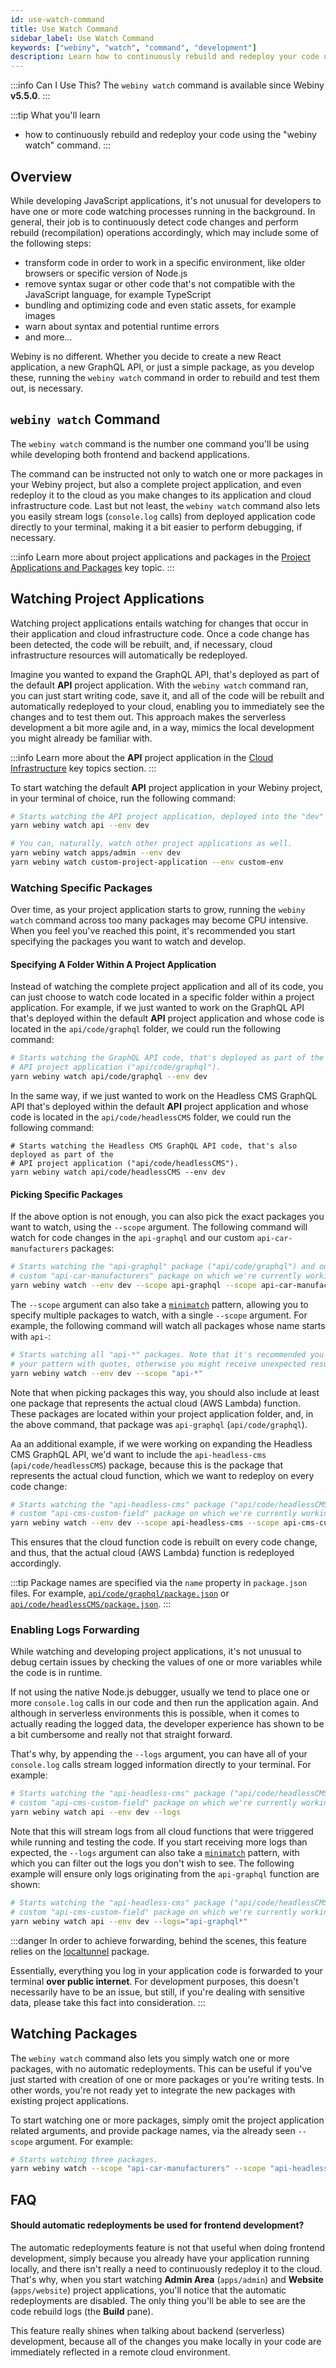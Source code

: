 ```yaml
---
id: use-watch-command
title: Use Watch Command
sidebar_label: Use Watch Command
keywords: ["webiny", "watch", "command", "development"]
description: Learn how to continuously rebuild and redeploy your code using the "webiny watch" command.
---
```



:::info Can I Use This?
The `webiny watch` command is available since Webiny **v5.5.0**.
:::

:::tip What you'll learn

- how to continuously rebuild and redeploy your code using the "webiny watch" command.
:::

## Overview

While developing JavaScript applications, it's not unusual for developers to have one or more code watching processes running in the background. In general, their job is to continuously detect code changes and perform rebuild (recompilation) operations accordingly, which may include some of the following steps:

- transform code in order to work in a specific environment, like older browsers or specific version of Node.js
- remove syntax sugar or other code that's not compatible with the JavaScript language, for example TypeScript
- bundling and optimizing code and even static assets, for example images
- warn about syntax and potential runtime errors
- and more...

Webiny is no different. Whether you decide to create a new React application, a new GraphQL API, or just a simple package, as you develop these, running the `webiny watch` command in order to rebuild and test them out, is necessary.

## `webiny watch` Command

The `webiny watch` command is the number one command you'll be using while developing both frontend and backend applications.

The command can be instructed not only to watch one or more packages in your Webiny project, but also a complete project application, and even redeploy it to the cloud as you make changes to its application and cloud infrastructure code. Last but not least, the `webiny watch` command also lets you easily stream logs (`console.log` calls) from deployed application code directly to your terminal, making it a bit easier to perform debugging, if necessary.

<CenteredImage alt="Watch Command Preview" src={preview} />

:::info
Learn more about project applications and packages in the [Project Applications and Packages](/docs/key-topics/project-organization/project-applications-and-packages) key topic.
:::

## Watching Project Applications

Watching project applications entails watching for changes that occur in their application and cloud infrastructure code. Once a code change has been detected, the code will be rebuilt, and, if necessary, cloud infrastructure resources will automatically be redeployed.

Imagine you wanted to expand the GraphQL API, that's deployed as part of the default **API** project application. With the `webiny watch` command ran, you can just start writing code, save it, and all of the code will be rebuilt and automatically redeployed to your cloud, enabling you to immediately see the changes and to test them out. This approach makes the serverless development a bit more agile and, in a way, mimics the local development you might already be familiar with.

:::info
Learn more about the **API** project application in the [Cloud Infrastructure](/docs/key-topics/cloud-infrastructure/api/introduction) key topics section.
:::

To start watching the default **API** project application in your Webiny project, in your terminal of choice, run the following command:

```bash
# Starts watching the API project application, deployed into the "dev" environment.
yarn webiny watch api --env dev

# You can, naturally, watch other project applications as well.
yarn webiny watch apps/admin --env dev
yarn webiny watch custom-project-application --env custom-env
```

### Watching Specific Packages

Over time, as your project application starts to grow, running the `webiny watch` command across too many packages may become CPU intensive. When you feel you've reached this point, it's recommended you start specifying the packages you want to watch and develop.

#### Specifying A Folder Within A Project Application

Instead of watching the complete project application and all of its code, you can just choose to watch code located in a specific folder within a project application. For example, if we just wanted to work on the GraphQL API that's deployed within the default **API** project application and whose code is located in the `api/code/graphql` folder, we could run the following command:

```bash
# Starts watching the GraphQL API code, that's deployed as part of the
# API project application ("api/code/graphql").
yarn webiny watch api/code/graphql --env dev
```

In the same way, if we just wanted to work on the Headless CMS GraphQL API that's deployed within the default **API** project application and whose code is located in the `api/code/headlessCMS` folder, we could run the following command:

```
# Starts watching the Headless CMS GraphQL API code, that's also deployed as part of the
# API project application ("api/code/headlessCMS").
yarn webiny watch api/code/headlessCMS --env dev
```

#### Picking Specific Packages

If the above option is not enough, you can also pick the exact packages you want to watch, using the `--scope` argument. The following command will watch for code changes in the `api-graphql` and our custom `api-car-manufacturers` packages:

```bash
# Starts watching the "api-graphql" package ("api/code/graphql") and our
# custom "api-car-manufacturers" package on which we're currently working on.
yarn webiny watch --env dev --scope api-graphql --scope api-car-manufacturers
```

The `--scope` argument can also take a [`minimatch`](https://www.npmjs.com/package/minimatch) pattern, allowing you to specify multiple packages to watch, with a single `--scope` argument. For example, the following command will watch all packages whose name starts with `api-`:

```bash
# Starts watching all "api-*" packages. Note that it's recommended you wrap
# your pattern with quotes, otherwise you might receive unexpected results.
yarn webiny watch --env dev --scope "api-*"
```

Note that when picking packages this way, you should also include at least one package that represents the actual cloud (AWS Lambda) function. These packages are located within your project application folder, and, in the above command, that package was `api-graphql` (`api/code/graphql`).

Aa an additional example, if we were working on expanding the Headless CMS GraphQL API, we'd want to include the `api-headless-cms` (`api/code/headlessCMS`) package, because this is the package that represents the actual cloud function, which we want to redeploy on every code change:

```bash
# Starts watching the "api-headless-cms" package ("api/code/headlessCMS") and our
# custom "api-cms-custom-field" package on which we're currently working on.
yarn webiny watch --env dev --scope api-headless-cms --scope api-cms-custom-field
```

This ensures that the cloud function code is rebuilt on every code change, and thus, that the actual cloud (AWS Lambda) function is redeployed accordingly.

:::tip
Package names are specified via the `name` property in `package.json` files. For example, [`api/code/graphql/package.json`](https://github.com/webiny/webiny-js/blob/next/packages/cwp-template-aws/template/api/code/graphql/package.json#L2) or [`api/code/headlessCMS/package.json`](https://github.com/webiny/webiny-js/blob/next/packages/cwp-template-aws/template/api/code/headlessCMS/package.json#L2).
:::

### Enabling Logs Forwarding

While watching and developing project applications, it's not unusual to debug certain issues by checking the values of one or more variables while the code is in runtime.

If not using the native Node.js debugger, usually we tend to place one or more `console.log` calls in our code and then run the application again. And although in serverless environments this is possible, when it comes to actually reading the logged data, the developer experience has shown to be a bit cumbersome and really not that straight forward.

That's why, by appending the `--logs` argument, you can have all of your `console.log` calls stream logged information directly to your terminal. For example:

```bash
# Starts watching the "api-headless-cms" package ("api/code/headlessCMS") and our
# custom "api-cms-custom-field" package on which we're currently working on.
yarn webiny watch api --env dev --logs
```

Note that this will stream logs from all cloud functions that were triggered while running and testing the code. If you start receiving more logs than expected, the `--logs` argument can also take a [`minimatch`](https://www.npmjs.com/package/minimatch) pattern, with which you can filter out the logs you don't wish to see. The following example will ensure only logs originating from the `api-graphql` function are shown:

```bash
# Starts watching the "api-headless-cms" package ("api/code/headlessCMS") and our
# custom "api-cms-custom-field" package on which we're currently working on.
yarn webiny watch api --env dev --logs="api-graphql*"
```

:::danger
In order to achieve forwarding, behind the scenes, this feature relies on the [localtunnel](https://www.npmjs.com/package/localtunnel) package.

Essentially, everything you log in your application code is forwarded to your terminal **over public internet**. For development purposes, this doesn't necessarily have to be an issue, but still, if you're dealing with sensitive data, please take this fact into consideration.
:::

## Watching Packages

The `webiny watch` command also lets you simply watch one or more packages, with no automatic redeployments. This can be useful if you've just started with creation of one or more packages or you're writing tests. In other words, you're not ready yet to integrate the new packages with existing project applications.

To start watching one or more packages, simply omit the project application related arguments, and provide package names, via the already seen `--scope` argument. For example:

```bash
# Starts watching three packages.
yarn webiny watch --scope "api-car-manufacturers" --scope "api-headless-cms" --scope "api-cms-custom-field"
```

## FAQ

#### Should automatic redeployments be used for frontend development?

The automatic redeployments feature is not that useful when doing frontend development, simply because you already have your application running locally, and there isn't really a need to continuously redeploy it to the cloud. That's why, when you start watching **Admin Area** (`apps/admin`) and **Website** (`apps/website`) project applications, you'll notice that the automatic redeployments are disabled. The only thing you'll be able to see are the code rebuild logs (the **Build** pane).

This feature really shines when talking about backend (serverless) development, because all of the changes you make locally in your code are immediately reflected in a remote cloud environment.

